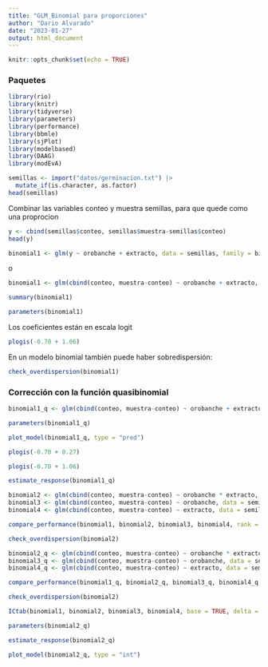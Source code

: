 ---
title: "GLM_Binomial para proporciones"
author: "Dario Alvarado"
date: "2023-01-27"
output: html_document
---

```{r setup, include=FALSE}
knitr::opts_chunk$set(echo = TRUE)
```

### Paquetes

```{r, message=FALSE, warning=FALSE}
library(rio)
library(knitr)
library(tidyverse)
library(parameters)
library(performance)
library(bbmle)
library(sjPlot)
library(modelbased)
library(DAAG)
library(modEvA)
```

```{r}
semillas <- import("datos/germinacion.txt") |>
  mutate_if(is.character, as.factor)
head(semillas)
```

Combinar las variables conteo y muestra semillas, para que quede como una proprocion

```{r}
y <- cbind(semillas$conteo, semillas$muestra-semillas$conteo)
head(y)
```

```{r}
binomial1 <- glm(y ~ orobanche + extracto, data = semillas, family = binomial)
```

o

```{r}
binomial1 <- glm(cbind(conteo, muestra-conteo) ~ orobanche + extracto, data = semillas, family = binomial)
```

```{r}
summary(binomial1)
```

```{r}
parameters(binomial1)
```

Los coeficientes están en escala logit

```{r}
plogis(-0.70 + 1.06)
```

En un modelo binomial también puede haber sobredispersión:

```{r}
check_overdispersion(binomial1)
```

### Corrección con la función quasibinomial

```{r}
binomial1_q <- glm(cbind(conteo, muestra-conteo) ~ orobanche + extracto, data = semillas, family = quasibinomial)
```

```{r}
parameters(binomial1_q)
```

```{r}
plot_model(binomial1_q, type = "pred")
```

```{r}
plogis(-0.70 + 0.27)
```

```{r}
plogis(-0.70 + 1.06)
```

```{r, message=FALSE}
estimate_response(binomial1_q)
```

```{r}
binomial2 <- glm(cbind(conteo, muestra-conteo) ~ orobanche * extracto, data = semillas, family = binomial)
binomial3 <- glm(cbind(conteo, muestra-conteo) ~ orobanche, data = semillas, family = binomial)
binomial4 <- glm(cbind(conteo, muestra-conteo) ~ extracto, data = semillas, family = binomial)
```

```{r, message=FALSE}
compare_performance(binomial1, binomial2, binomial3, binomial4, rank = TRUE)
```

```{r}
check_overdispersion(binomial2)
```

```{r}
binomial2_q <- glm(cbind(conteo, muestra-conteo) ~ orobanche * extracto, data = semillas, family = quasibinomial)
binomial3_q <- glm(cbind(conteo, muestra-conteo) ~ orobanche, data = semillas, family = quasibinomial)
binomial4_q <- glm(cbind(conteo, muestra-conteo) ~ extracto, data = semillas, family = quasibinomial)
```

```{r, message=FALSE}
compare_performance(binomial1_q, binomial2_q, binomial3_q, binomial4_q, rank = TRUE)
```

```{r}
check_overdispersion(binomial2)
```

```{r}
ICtab(binomial1, binomial2, binomial3, binomial4, base = TRUE, delta = TRUE, weights = TRUE, sort = TRUE, dispersion = 1.862, type = "qAIC")
```

```{r}
parameters(binomial2_q)
```

```{r, message=FALSE}
estimate_response(binomial2_q)
```

```{r}
plot_model(binomial2_q, type = "int")
```
